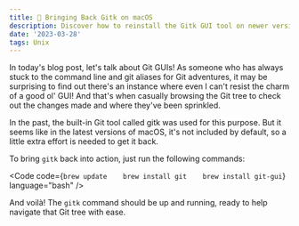 ```yaml
---
title: 🎒 Bringing Back Gitk on macOS
description: Discover how to reinstall the Gitk GUI tool on newer versions of macOS for a more enjoyable Git tree browsing experience.
date: '2023-03-28'
tags: Unix
---
```


In today's blog post, let's talk about Git GUIs! As someone who has always stuck to the command line and git aliases for Git adventures, it may be surprising to find out there's an instance where even I can't resist the charm of a good ol' GUI! And that's when casually browsing the Git tree to check out the changes made and where they've been sprinkled.

In the past, the built-in Git tool called gitk was used for this purpose. But it seems like in the latest versions of macOS, it's not included by default, so a little extra effort is needed to get it back.

To bring `gitk` back into action, just run the following commands:

<Code code={`brew update   
brew install git   
brew install git-gui`} language="bash" />

And voilà! The `gitk` command should be up and running, ready to help navigate that Git tree with ease.
